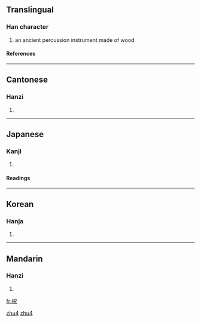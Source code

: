 ==Translingual==
===Han character===
{{Han char|rn=75|rad=木|as=05|sn=9|four=4691<sub>0</sub>|canj=木口竹山 (DRHU)}}
# an ancient percussion instrument made of wood
====References====
{{Han ref|kx=0521.090|dkj=14667|dj=0909.060|hdz=21183.060|uh=67F7|ud=26615|bh=CF4D|bd=53069}}

----
==Cantonese==
===Hanzi===
{{yue-hanzi|jyut=|y=juk1}}
# {{defn|Cantonese}}

----
==Japanese==
===Kanji===
{{ja-kanji|grade=|rs=木05}}
# {{defn|Japanese}} 
====Readings====
{{ja-readings|on=[[しゅく]] (shuku)|kun=}}

----
==Korean==
===Hanja===
{{ko-hanja|hangeul=축|eumhun=|rv=chuk|mr=ch'uk|y=chwuk}}
# {{defn|Korean}}

----
==Mandarin==
===Hanzi===
{{cmn-hanzi|pin=[[zhù]] ([[zhu4]])|wg=chu<sup>4</sup>}}
# {{defn|Mandarin}}

[[Category:zh-cn:Musical instruments|zhu4]]
[[Category:zh-tw:Musical instruments|zhu4]]

[[fr:柷]]